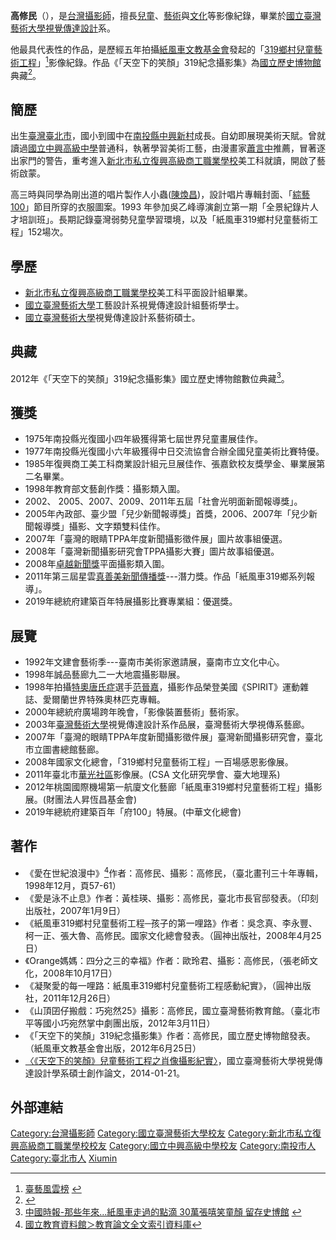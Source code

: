 '''高修民'''（{{bd|1965年||catIdx=Kao高}}），是[[台灣|台灣]][[攝影師|攝影師]]，擅長[[兒童|兒童]]、[[藝術|藝術]]與[[文化|文化]]等影像紀錄，畢業於[[國立臺灣藝術大學|國立臺灣藝術大學]][[視覺傳達設計|視覺傳達設計]]系。

他最具代表性的作品，是歷經五年拍攝[[紙風車文教基金會|紙風車文教基金會]]發起的「[[319鄉村兒童藝術工程|319鄉村兒童藝術工程]]」<ref>[http://www.ntua.edu.tw/glory/glory1d.aspx?InsID=AF20111117101053 臺藝風雲榜] {{webarchive|url=https://web.archive.org/web/20120502145714/http://www.ntua.edu.tw/glory/glory1d.aspx?InsID=AF20111117101053 |date=2012-05-02 }}</ref>影像紀錄。作品《「天空下的笑顏」319紀念攝影集》為[[國立歷史博物館|國立歷史博物館]]典藏<ref>{{Cite web |url=http://www.libertytimes.com.tw/2012/new/jun/26/today-art1.htm |title=自由電子報-典藏台灣孩子笑容 「紙風車」「史博館」攜手合作 |access-date=2012-06-26 |archive-date=2012-11-19 |archive-url=https://web.archive.org/web/20121119045953/http://www.libertytimes.com.tw/2012/new/jun/26/today-art1.htm |dead-url=no }}</ref>。

== 簡歷 ==
出生[[臺灣|臺灣]][[臺北市|臺北市]]，國小到國中在[[南投縣|南投縣]][[中興新村|中興新村]]成長。自幼即展現美術天賦。曾就讀過[[國立中興高級中學|國立中興高級中學]]普通科，執著學習美術工藝，由漫畫家[[蕭言中|蕭言中]]推薦，冒著逐出家門的警告，重考進入[[新北市私立復興高級商工職業學校|新北市私立復興高級商工職業學校]]美工科就讀，開啟了藝術啟蒙。

高三時與同學為剛出道的唱片製作人小蟲([[陳煥昌|陳煥昌]])，設計唱片專輯封面、「[[綜藝100|綜藝100]]」節目所穿的衣服圖案。1993 年參加吳乙峰導演創立第一期「全景紀錄片人才培訓班」。長期記錄臺灣弱勢兒童學習環境，以及「紙風車319鄉村兒童藝術工程」152場次。

== 學歷 ==
*[[新北市私立復興高級商工職業學校|新北市私立復興高級商工職業學校]]美工科平面設計組畢業。
*[[國立臺灣藝術大學|國立臺灣藝術大學]]工藝設計系視覺傳達設計組藝術學士。
*[[國立臺灣藝術大學|國立臺灣藝術大學]]視覺傳達設計系藝術碩士。

== 典藏 ==
2012年《「天空下的笑顏」319紀念攝影集》國立歷史博物館數位典藏<ref> [http://news.chinatimes.com/reading/110513/112012062600465.html 中國時報-那些年來...紙風車走過的點滴 30萬張嘻笑童顏 留存史博館] {{webarchive|url=https://web.archive.org/web/20120701064036/http://news.chinatimes.com/reading/110513/112012062600465.html |date=2012-07-01 }}</ref>。


== 獲獎 ==
* 1975年南投縣光復國小四年級獲得第七屆世界兒童畫展佳作。
* 1977年南投縣光復國小六年級獲得中日交流協會合辦全國兒童美術比賽特優。
* 1985年復興商工美工科商業設計組元旦展佳作、張嘉欽校友獎學金、畢業展第二名畢業。
* 1998年教育部文藝創作獎：攝影類入圍。
* 2002、 2005、2007、2009、2011年五屆「社會光明面新聞報導獎」。
* 2005年內政部、臺少盟「兒少新聞報導獎」首獎，2006、2007年「兒少新聞報導獎」攝影、文字類雙料佳作。
* 2007年「臺灣的眼睛TPPA年度新聞攝影徵件展」圖片故事組優選。
* 2008年「臺灣新聞攝影研究會TPPA攝影大賽」圖片故事組優選。
* 2008年[[卓越新聞獎|卓越新聞獎]]平面攝影類入圍。
* 2011年第三屆星雲[[真善美新聞傳播獎|真善美新聞傳播獎]]---潛力獎。作品「紙風車319鄉系列報導」。
* 2019年總統府建築百年特展攝影比賽專業組：優選獎。

== 展覽 ==

* 1992年文建會藝術季---臺南市美術家邀請展，臺南市立文化中心。
* 1998年誠品藝廊九二一大地震攝影聯展。
* 1998年拍攝[[特奧唐氏症|特奧唐氏症]]選手[[范晉嘉|范晉嘉]]，攝影作品榮登美國《SPIRIT》運動雜誌、愛爾蘭世界特殊奧林匹克專輯。
* 2000年總統府廣場跨年晚會，「影像裝置藝術」藝術家。
* 2003年[[臺灣藝術大學|臺灣藝術大學]]視覺傳達設計系作品展，臺灣藝術大學視傳系藝廊。
* 2007年「臺灣的眼睛TPPA年度新聞攝影徵件展」臺灣新聞攝影研究會，臺北市立圖書總館藝廊。
* 2008年國家文化總會，「319鄉村兒童藝術工程」一百場感恩影像展。
* 2011年臺北市[[華光社區|華光社區]]影像展。(CSA 文化研究學會、臺大地理系)
* 2012年桃園國際機場第一航廈文化藝廊「紙風車319鄉村兒童藝術工程」攝影展。(財團法人昇恆昌基金會)
* 2019年總統府建築百年「府100」特展。(中華文化總會)

== 著作 ==

*《愛在世紀浪漫中》<ref>[http://192.192.169.230/cgi-bin/edu_paper/j_toc?6a746e6f3d673030303030343701766f6c3d3337315f016974656d733d313030 國立教育資料館＞教育論文全文索引資料庫]{{dead link|date=2018年5月 |bot=InternetArchiveBot |fix-attempted=yes }}</ref>作者：高修民、攝影：高修民，（臺北畫刊三十年專輯，1998年12月，頁57-61） 
*《愛是泳不止息》作者：黃桂瑛、攝影：高修民，臺北市長官邸發表。（印刻出版社，2007年1月9日）
*《紙風車319鄉村兒童藝術工程─孩子的第一哩路》作者：吳念真、李永豐、柯一正、張大魯、高修民。國家文化總會發表。（圓神出版社，2008年4月25日）
*《Orange媽媽：四分之三的幸福》作者：歐玲君、攝影：高修民，（張老師文化，2008年10月17日）
*《凝聚愛的每一哩路：紙風車319鄉村兒童藝術工程感動紀實》，（圓神出版社，2011年12月26日）
*《山頂囝仔搬戲：巧宛然25》攝影：高修民，國立臺灣藝術教育館。（臺北市平等國小巧宛然掌中劇團出版，2012年3月11日）
*《「天空下的笑顏」319紀念攝影集》作者：高修民，國立歷史博物館發表。（紙風車文教基金會出版，2012年6月25日）
*[http://ndltd.ncl.edu.tw/cgi-bin/gs32/gsweb.cgi?o=dnclcdr&s=id=%22102NTUA0634002%22.&searchmode=basic 〈《天空下的笑顏》兒童藝術工程之肖像攝影紀實〉]，國立臺灣藝術大學視覺傳達設計學系碩士創作論文，2014-01-21。

== 外部連結 ==



{{DEFAULTSORT:Gao高}}
[[Category:台灣攝影師|Category:台灣攝影師]]
[[Category:國立臺灣藝術大學校友|Category:國立臺灣藝術大學校友]]
[[Category:新北市私立復興高級商工職業學校校友|Category:新北市私立復興高級商工職業學校校友]]
[[Category:國立中興高級中學校友|Category:國立中興高級中學校友]]
[[Category:南投市人|Category:南投市人]]
[[Category:臺北市人|Category:臺北市人]]
[[Category:高姓|Xiumin]]